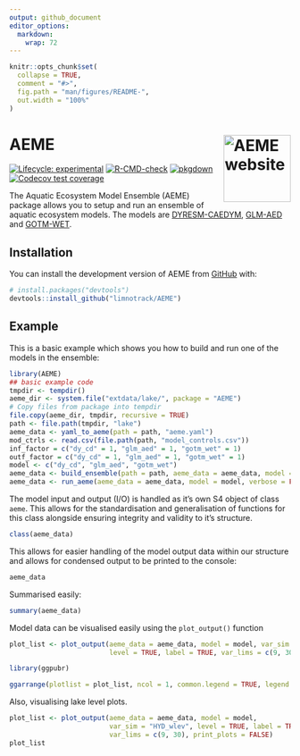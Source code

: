 ```yaml
---
output: github_document
editor_options: 
  markdown: 
    wrap: 72
---
```


<!-- README.md is generated from README.Rmd. Please edit that file -->

```r
knitr::opts_chunk$set(
  collapse = TRUE,
  comment = "#>",
  fig.path = "man/figures/README-",
  out.width = "100%"
)
```

# AEME <a href="https://expert-guide-29ve1vw.pages.github.io/"><img src="man/figures/logo.png" align="right" height="120" alt="AEME website" /></a>

<!-- badges: start -->

[![Lifecycle:
experimental](https://img.shields.io/badge/lifecycle-experimental-orange.svg)](https://lifecycle.r-lib.org/articles/stages.html#experimental)
[![R-CMD-check](https://github.com/limnotrack/AEME/actions/workflows/R-CMD-check.yaml/badge.svg)](https://github.com/limnotrack/AEME/actions/workflows/R-CMD-check.yaml)
[![pkgdown](https://github.com/limnotrack/AEME/actions/workflows/pkgdown.yaml/badge.svg)](https://github.com/limnotrack/AEME/actions/workflows/pkgdown.yaml)
[![Codecov test
coverage](https://codecov.io/gh/limnotrack/AEME/branch/main/graph/badge.svg)](https://app.codecov.io/gh/limnotrack/AEME?branch=main)

<!-- badges: end -->

The Aquatic Ecosystem Model Ensemble (AEME) package allows you to setup
and run an ensemble of aquatic ecosystem models. The models are
[DYRESM-CAEDYM](), [GLM-AED]() and [GOTM-WET]().

## Installation

You can install the development version of AEME from
[GitHub](https://github.com/) with:

``` r
# install.packages("devtools")
devtools::install_github("limnotrack/AEME")
```

## Example

This is a basic example which shows you how to build and run one of the
models in the ensemble:

```r
library(AEME)
## basic example code
tmpdir <- tempdir()
aeme_dir <- system.file("extdata/lake/", package = "AEME")
# Copy files from package into tempdir
file.copy(aeme_dir, tmpdir, recursive = TRUE)
path <- file.path(tmpdir, "lake")
aeme_data <- yaml_to_aeme(path = path, "aeme.yaml")
mod_ctrls <- read.csv(file.path(path, "model_controls.csv"))
inf_factor = c("dy_cd" = 1, "glm_aed" = 1, "gotm_wet" = 1)
outf_factor = c("dy_cd" = 1, "glm_aed" = 1, "gotm_wet" = 1)
model <- c("dy_cd", "glm_aed", "gotm_wet")
aeme_data <- build_ensemble(path = path, aeme_data = aeme_data, model = model, mod_ctrls = mod_ctrls, inf_factor = inf_factor, ext_elev = 5, use_bgc = TRUE, use_lw = TRUE)
aeme_data <- run_aeme(aeme_data = aeme_data, model = model, verbose = FALSE, path = path, parallel = TRUE, mod_ctrls = mod_ctrls)
```

The model input and output (I/O) is handled as it's own S4 object of
class `aeme`. This allows for the standardisation and generalisation of
functions for this class alongside ensuring integrity and validity to
it's structure.

```r
class(aeme_data)
```

This allows for easier handling of the model output data within our
structure and allows for condensed output to be printed to the console:

```r
aeme_data
```

Summarised easily:

```r
summary(aeme_data)
```

Model data can be visualised easily using the `plot_output()` function

```r
plot_list <- plot_output(aeme_data = aeme_data, model = model, var_sim = "HYD_temp", 
                         level = TRUE, label = TRUE, var_lims = c(9, 30), print_plots = FALSE)

library(ggpubr)

ggarrange(plotlist = plot_list, ncol = 1, common.legend = TRUE, legend = "right")

```
Also, visualising lake level plots.

```r
plot_list <- plot_output(aeme_data = aeme_data, model = model, 
                         var_sim = "HYD_wlev", level = TRUE, label = TRUE,
                         var_lims = c(9, 30), print_plots = FALSE)
plot_list


```
